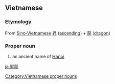 ==Vietnamese==

===Etymology===
From [[Sino-Vietnamese]] [[昇]] ([[ascending]]) + [[龍]] ([[dragon]])

===Proper noun===
{{vi-proper noun|Thăng Long|sc=Hani}}

# an ancient name of [[Hanoi]]

[[Category:Vietnamese proper nouns]]

{{attention|vi}}

[[ja:昇龍]]